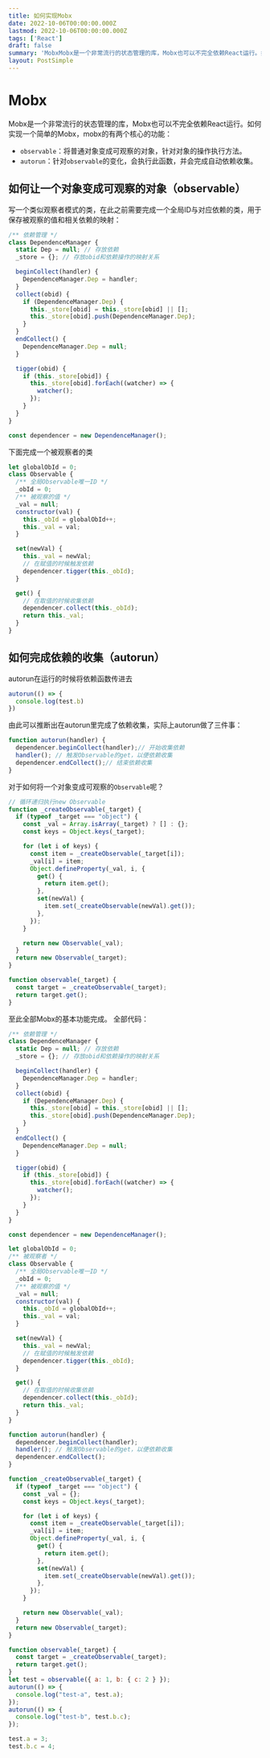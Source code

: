 ```yaml
---
title: 如何实现Mobx
date: 2022-10-06T00:00:00.000Z
lastmod: 2022-10-06T00:00:00.000Z
tags: ['React']
draft: false
summary: 'MobxMobx是一个非常流行的状态管理的库，Mobx也可以不完全依赖React运行。如何实现一个简单的Mobx，mobx的有两个核心的功能：observable：将普通对象变成可观察的对象，针...'
layout: PostSimple
---
```


# Mobx

Mobx是一个非常流行的状态管理的库，Mobx也可以不完全依赖React运行。如何实现一个简单的Mobx，mobx的有两个核心的功能：
- `observable`：将普通对象变成可观察的对象，针对对象的操作执行方法。
- `autorun`：针对`observable`的变化，会执行此函数，并会完成自动依赖收集。

## 如何让一个对象变成可观察的对象（observable）
写一个类似观察者模式的类，在此之前需要完成一个全局ID与对应依赖的类，用于保存被观察的值和相关依赖的映射：

```javascript
/** 依赖管理 */
class DependenceManager {
  static Dep = null; // 存放依赖
  _store = {}; // 存放obid和依赖操作的映射关系

  beginCollect(handler) {
    DependenceManager.Dep = handler;
  }
  collect(obid) {
    if (DependenceManager.Dep) {
      this._store[obid] = this._store[obid] || [];
      this._store[obid].push(DependenceManager.Dep);
    }
  }
  endCollect() {
    DependenceManager.Dep = null;
  }

  tigger(obid) {
    if (this._store[obid]) {
      this._store[obid].forEach((watcher) => {
        watcher();
      });
    }
  }
}

const dependencer = new DependenceManager();
```
下面完成一个被观察者的类
```javascript
let globalObId = 0;
class Observable {
  /** 全局Observable唯一ID */
  _obId = 0;
  /** 被观察的值 */
  _val = null;
  constructor(val) {
    this._obId = globalObId++;
    this._val = val;
  }

  set(newVal) {
    this._val = newVal;
    // 在赋值的时候触发依赖
    dependencer.tigger(this._obId);
  }

  get() {
    // 在取值的时候收集依赖
    dependencer.collect(this._obId);
    return this._val;
  }
}
```
## 如何完成依赖的收集（autorun）
autorun在运行的时候将依赖函数传进去
```javascript
autorun(() => {
  console.log(test.b)
})
```
由此可以推断出在autorun里完成了依赖收集，实际上autorun做了三件事：
```javascript
function autorun(handler) {
  dependencer.beginCollect(handler);// 开始收集依赖
  handler(); // 触发Observable的get，以便依赖收集
  dependencer.endCollect();// 结束依赖收集
}
```
对于如何将一个对象变成可观察的`Observable`呢？
```javascript
// 循环递归执行new Observable
function _createObservable(_target) {
  if (typeof _target === "object") {
    const _val = Array.isArray(_target) ? [] : {};
    const keys = Object.keys(_target);

    for (let i of keys) {
      const item = _createObservable(_target[i]);
      _val[i] = item;
      Object.defineProperty(_val, i, {
        get() {
          return item.get();
        },
        set(newVal) {
          item.set(_createObservable(newVal).get());
        },
      });
    }

    return new Observable(_val);
  }
  return new Observable(_target);
}

function observable(_target) {
  const target = _createObservable(_target);
  return target.get();
}
```
至此全部Mobx的基本功能完成。
全部代码：
```javascript
/** 依赖管理 */
class DependenceManager {
  static Dep = null; // 存放依赖
  _store = {}; // 存放obid和依赖操作的映射关系

  beginCollect(handler) {
    DependenceManager.Dep = handler;
  }
  collect(obid) {
    if (DependenceManager.Dep) {
      this._store[obid] = this._store[obid] || [];
      this._store[obid].push(DependenceManager.Dep);
    }
  }
  endCollect() {
    DependenceManager.Dep = null;
  }

  tigger(obid) {
    if (this._store[obid]) {
      this._store[obid].forEach((watcher) => {
        watcher();
      });
    }
  }
}

const dependencer = new DependenceManager();

let globalObId = 0;
/** 被观察者 */
class Observable {
  /** 全局Observable唯一ID */
  _obId = 0;
  /** 被观察的值 */
  _val = null;
  constructor(val) {
    this._obId = globalObId++;
    this._val = val;
  }

  set(newVal) {
    this._val = newVal;
    // 在赋值的时候触发依赖
    dependencer.tigger(this._obId);
  }

  get() {
    // 在取值的时候收集依赖
    dependencer.collect(this._obId);
    return this._val;
  }
}

function autorun(handler) {
  dependencer.beginCollect(handler);
  handler(); // 触发Observable的get，以便依赖收集
  dependencer.endCollect();
}

function _createObservable(_target) {
  if (typeof _target === "object") {
    const _val = {};
    const keys = Object.keys(_target);

    for (let i of keys) {
      const item = _createObservable(_target[i]);
      _val[i] = item;
      Object.defineProperty(_val, i, {
        get() {
          return item.get();
        },
        set(newVal) {
          item.set(_createObservable(newVal).get());
        },
      });
    }

    return new Observable(_val);
  }
  return new Observable(_target);
}

function observable(_target) {
  const target = _createObservable(_target);
  return target.get();
}
let test = observable({ a: 1, b: { c: 2 } });
autorun(() => {
  console.log("test-a", test.a);
});
autorun(() => {
  console.log("test-b", test.b.c);
});

test.a = 3;
test.b.c = 4;
```

